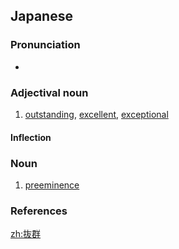 ==Japanese==
{{ja-kanjitab|ばつ|ぐん|yomi=on}}

===Pronunciation===
* {{ja-pron|ばつぐん|y=o|acc=0|acc_ref=NHK}}

===Adjectival noun===
{{ja-adj|infl=na|ばつぐん}}

# [[outstanding]], [[excellent]], [[exceptional]]

====Inflection====
{{ja-na|ばつぐん}}

===Noun===
{{ja-noun|ばつぐん}}

# [[preeminence]]

===References===
<references/>

[[zh:抜群]]